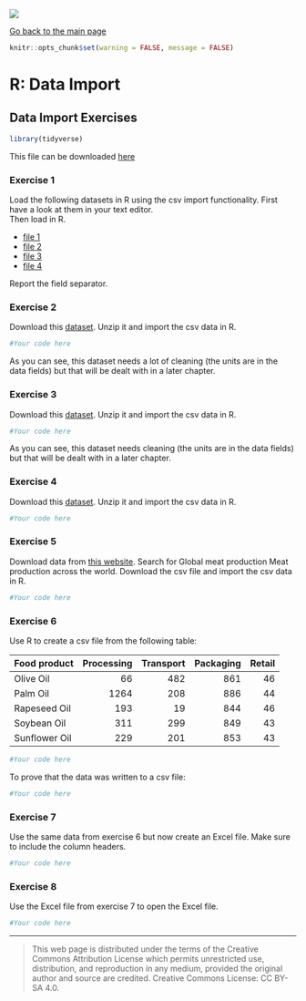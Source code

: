 ![](../hanze/hanze.png)

[Go back to the main page](../index.html)

```r
knitr::opts_chunk$set(warning = FALSE, message = FALSE) 
```

# R: Data Import


## Data Import Exercises

```r
library(tidyverse)
```

This file can be downloaded [here](./R_04_data_import_exercises.Rmd)


### Exercise 1

Load the following datasets in R using the csv import functionality. First have a look at them in your text editor.  
Then load in R.  

- [file 1](./files_04_data_import_exercises/exercise01/Food_composition_1.csv)  
- [file 2](./files_04_data_import_exercises/exercise01/Food_composition_2.csv)  
- [file 3](./files_04_data_import_exercises/exercise01/Food_composition_3.csv)  
- [file 4](./files_04_data_import_exercises/exercise01/Food_composition_4.csv)  

Report the field separator.



### Exercise 2

Download this [dataset](https://www.kaggle.com/datasets/trolukovich/nutritional-values-for-common-foods-and-products).
Unzip it and import the csv data in R.

```r
#Your code here
```

As you can see, this dataset needs a lot of cleaning (the units are in the data fields) but that will be dealt with in a later chapter.

### Exercise 3

Download this [dataset](https://www.kaggle.com/datasets/vaishnavivenkatesan/food-and-their-calories).
Unzip it and import the csv data in R.

```r
#Your code here
```

As you can see, this dataset needs cleaning (the units are in the data fields) but that will be dealt with in a later chapter.

### Exercise 4

Download this [dataset](https://www.kaggle.com/datasets/amandaroseknudsen/foodproductemissions?resource=download).
Unzip it and import the csv data in R.

```r
#Your code here
```

### Exercise 5

Download data from [this website](https://ourworldindata.org/meat-production).
Search for Global meat production
Meat production across the world.
Download the csv file and import the csv data in R.

```r
#Your code here
```

### Exercise 6

Use R to create a csv file from the following table:

|Food product   |Processing  |Transport  |Packaging  |Retail  |
|:--------------|-----------:|----------:|----------:|-------:|
| Olive Oil     | 66         | 482       | 861       | 46     |
| Palm Oil      | 1264       | 208       | 886       | 44     |
| Rapeseed Oil  | 193        | 19        | 844       | 46     |
| Soybean Oil   | 311        | 299       | 849       | 43     |
| Sunflower Oil | 229        | 201       | 853       | 43     |


```r
#Your code here
```

To prove that the data was written to a csv file:

```r
#Your code here
```

### Exercise 7

Use the same data from exercise 6 but now create an Excel file. Make sure to include the column headers.

```r
#Your code here
```


### Exercise 8

Use the Excel file from exercise 7 to open the Excel file.

```r
#Your code here
```


---


>This web page is distributed under the terms of the Creative Commons Attribution License which permits unrestricted use, distribution, and reproduction in any medium, provided the original author and source are credited.
>Creative Commons License: CC BY-SA 4.0.

